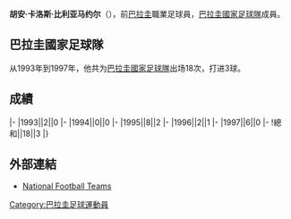 {{blpunsourced|time=2015-11-24T15:27:50+00:00}}
{{expand|time=2015-11-24T15:27:50+00:00}}
{{Infobox football biography
|name=胡安·卡洛斯·比利亚马约尔
|image=
|fullname=Juan Carlos Villamayor
|birth_date={{Birth date and age|1969|3|5}}
|cityofbirth=
|countryofbirth=[[巴拉圭|巴拉圭]]
|height=
|position=[[後衛_(足球)|後衛]]
|currentclub=
|years1=1995-1997
|clubs1=[[波特诺山丘|波特諾]]
|caps1=
|goals1=
|years2=1996
|clubs2=→[[哥連泰斯保利斯塔體育會|哥連泰斯]]
|caps2=
|goals2=
|years3=1998-1999
|clubs3=[[福岡黃蜂|福岡黃蜂]]
|caps3=
|goals3=
|years4=1999
|clubs4=[[邦迪比達體育會|邦迪比達]]
|caps4=
|goals4=
|years5=1999-2000
|clubs5=[[馬德里華歷簡奴閃電|華歷簡奴]]
|caps5=
|goals5=
|years6=2000
|clubs6=[[波特诺山丘|波特諾]]
|caps6=
|goals6=
|years7=2000-2001
|clubs7=[[查卡里塔青年|小農夫]]
|caps7=
|goals7=
|years8=2005-2006
|clubs8=[[Club_Sport_Colombia|Sport Colombia]]
|caps8=
|goals8=
|nationalyears=1993-1997
|nationalteam=[[巴拉圭國家足球隊|巴拉圭]]
|nationalcaps(goals)=18 (3)
}}
'''胡安·卡洛斯·比利亚马约尔'''（{{Bd|1969年|3月5日||}}），前[[巴拉圭|巴拉圭]]職業足球員，[[巴拉圭國家足球隊|巴拉圭國家足球隊]]成員。

==巴拉圭國家足球隊==
从1993年到1997年，他共为[[巴拉圭國家足球隊|巴拉圭國家足球隊]]出场18次，打进3球。

==成績==
{{Football player national team statistics|PAR}}
|-
|1993||2||0
|-
|1994||0||0
|-
|1995||8||2
|-
|1996||2||1
|-
|1997||6||0
|-
!總和||18||3
|}

==外部連結==
{{Reflist}}
*[http://www.national-football-teams.com/player/12585/Juan_Carlos_Villamayor.html National Football Teams] {{Wayback|url=http://www.national-football-teams.com/player/12585/Juan_Carlos_Villamayor.html |date=20201030143115 }}

{{Soccer-player-stub}}

{{DEFAULTSORT:Villamayor, Juan Carlos}}
[[Category:巴拉圭足球運動員|Category:巴拉圭足球運動員]]